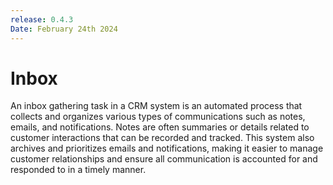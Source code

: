---
release: 0.4.3
Date: February 24th 2024
---

# Inbox



An inbox gathering task in a CRM system is an automated process that collects and organizes various types of communications such as notes, emails, and notifications. Notes are often summaries or details related to customer interactions that can be recorded and tracked. This system also archives and prioritizes emails and notifications, making it easier to manage customer relationships and ensure all communication is accounted for and responded to in a timely manner.